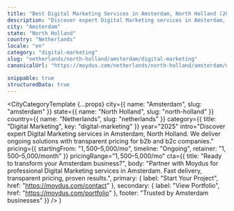 ```yaml
---
title: "Best Digital Marketing Services in Amsterdam, North Holland (2025)"
description: "Discover expert Digital Marketing services in Amsterdam, North Holland. Ongoing delivery, $1,500–$5,000/mo investment. Local market expertise + modern solutions."
city: "Amsterdam"
state: "North Holland"
country: "Netherlands"
locale: "en"
category: "digital-marketing"
slug: "netherlands/north-holland/amsterdam/digital-marketing"
canonicalUrl: "https://moydus.com/netherlands/north-holland/amsterdam/digital-marketing"

snippable: true
structuredData: true
---
```



  <CityCategoryTemplate
    {...props}
    city={{ name: "Amsterdam", slug: "amsterdam" }}
    state={{ name: "North Holland", slug: "north-holland" }}
    country={{ name: "Netherlands", slug: "netherlands" }}
    category={{ title: "Digital Marketing", key: "digital-marketing" }}
    year="2025"
    intro="Discover expert Digital Marketing services in Amsterdam, North Holland. We deliver ongoing solutions with transparent pricing for b2b and b2c companies."
    pricing={{
      startingFrom: "$1,500–$5,000/mo",
      timeline: "Ongoing",
      retainer: "$1,500–$5,000/month"
    }}
    pricingRange="$1,500–$5,000/mo"
    cta={{
      title: "Ready to transform your Amsterdam business?",
      body: "Partner with Moydus for professional Digital Marketing services in Amsterdam. Fast delivery, transparent pricing, proven results.",
      primary: { label: "Start Your Project", href: "https://moydus.com/contact" },
      secondary: { label: "View Portfolio", href: "https://moydus.com/portfolio" },
      footer: "Trusted by Amsterdam businesses"
    }}
  />
)

